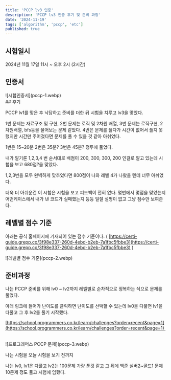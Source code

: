 ```yaml
---
title: 'PCCP lv3 인증'
description: 'PCCP lv3 인증 후기 및 준비 과정'
date: '2024-11-19'
tags: ['algorithm', 'pccp', 'etc']
published: true
---
```


## 시험일시

2024년 11월 17일 11시 ~ 오후 2시 (2시간)

## 인증서

<div className="flex justify-center">![시험인증서](pccp-1.webp)</div>
## 후기

PCCP lv1를 맞은 후 낙담하고 준비를 더한 뒤 시험을 치루고 lv3을 맞았다.

1번 문제는 자료구조 및 구현, 2번 문제는 로직 및 2차원 배열, 3번 문제는 로직구현, 2차원배열, bfs등을 물어보는 문제 같았다. 4번은 문제를 풀다가 시간이 없어서 풀지 못했지만 시간만 주어졌다면 문제를 풀 수 있을 것 같아 아쉬었다.

1번은 15~20분 2번은 35분? 3번은 45분? 정두에 풀었다.

내가 알기론 1,2,3,4 번 순서대로 배점이 200, 300, 300, 200 인걸로 알고 있는데 시험을 보고 680점?을 맞았다.

1,2,3번을 모두 완벽하게 맞추었다면 800점이 나와 레벨 4가 나왔을 텐데 너무 아쉬었다. 

더욱 더 아쉬운건 이 시험은 시험을 보고 피드백이 전혀 없다. 몇번에서 몇점을 맞았는지 어떤케이스에서 내가 낸 코드가 실패했는지 등등 일절 설명이 없고 그냥 점수만 보여준다. 

## 레벨별 점수 기준

아래는 공식 홈페이지에 기재되어 있는 점수 기준이다. ( [https://certi-guide.grepp.co/3f98e337-260d-4ebd-b2eb-7a1fbc5fbbe3](https://certi-guide.grepp.co/3f98e337-260d-4ebd-b2eb-7a1fbc5fbbe3) )

<div className="flex justify-center">![레벨별 점수 기준](pccp-2.webp)</div>

## 준비과정

나는 PCCP 준비를 위해 lv0 ~ lv2까지 레벨별로 순차적으로 정복하는 식으로 문제를 풀었다. 

아래 링크에 들어가 난이도를 클릭하면 난이도를 선택할 수 있는데 lv0을 다풀면 lv1을 다풀고 그 후 lv2를 풀기 시작했다.

[https://school.programmers.co.kr/learn/challenges?order=recent&page=1](https://school.programmers.co.kr/learn/challenges?order=recent&page=1)   

<div className="flex justify-center">![프로그래머스 PCCP 문제](pccp-3.webp)</div>

나는 시험을 오늘 시험을 보기 전까지

나는 lv0, lv1은 다풀고 lv2는 100문제 가량 푼것 같고 그 뒤에 백준 실버2~골드1 문제 10문제 정도 풀고 시험에 임했다.
